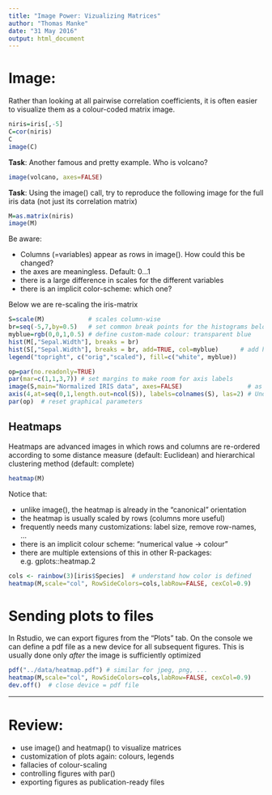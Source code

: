 ```yaml
---
title: "Image Power: Vizualizing Matrices"
author: "Thomas Manke"
date: "31 May 2016"
output: html_document
---
```



# Image:
Rather than looking at all pairwise correlation coefficients, it is often easier to visualize them as a colour-coded matrix image.
```r
niris=iris[,-5]
C=cor(niris)
C
image(C)
```

**Task**: Another famous and pretty example. Who is volcano?
```r
image(volcano, axes=FALSE)
```

**Task**:
Using the image() call, try to reproduce the following image for the full iris data (not just its correlation matrix)
```r
M=as.matrix(niris)
image(M)
```

Be aware:

* Columns (=variables) appear as rows in image(). How could this be changed?
* the axes are meaningless. Default: $0 \ldots 1$
* there is a large difference in scales for the different variables
* there is an implicit color-scheme: which one?

Below we are re-scaling the iris-matrix
```r
S=scale(M)            # scales column-wise
br=seq(-5,7,by=0.5)   # set common break points for the histograms below
myblue=rgb(0,0,1,0.5) # define custom-made colour: transparent blue
hist(M[,"Sepal.Width"], breaks = br)
hist(S[,"Sepal.Width"], breaks = br, add=TRUE, col=myblue)      # add histogram to current plot
legend("topright", c("orig","scaled"), fill=c("white", myblue))

op=par(no.readonly=TRUE)
par(mar=c(1,1,3,7)) # set margins to make room for axis labels
image(S,main="Normalized IRIS data", axes=FALSE)                  # as before, suppress axes
axis(4,at=seq(0,1,length.out=ncol(S)), labels=colnames(S), las=2) # Understand this command
par(op)  # reset graphical parameters
```

## Heatmaps
Heatmaps are advanced images in which rows and columns are re-ordered according
to some distance measure (default: Euclidean) and hierarchical clustering method (default: complete) 
```r
heatmap(M)
```

Notice that:

* unlike image(), the heatmap is already in the "canonical" orientation
* the heatmap is usually scaled by rows (columns more useful)
* frequently needs many customizations: label size, remove row-names, ...
* there is an implicit colour scheme: "numerical value $\to$ colour"
* there are multiple extensions of this in other R-packages: e.g. gplots::heatmap.2
```r
cols <- rainbow(3)[iris$Species]  # understand how color is defined
heatmap(M,scale="col", RowSideColors=cols,labRow=FALSE, cexCol=0.9)
```

# Sending plots to files
In Rstudio, we can export figures from the "Plots" tab. On the console we can define a pdf file as a new device for all subsequent figures. This is usually done only *after* the image is sufficiently optimized
```r
pdf("../data/heatmap.pdf") # similar for jpeg, png, ...
heatmap(M,scale="col", RowSideColors=cols,labRow=FALSE, cexCol=0.9)
dev.off()  # close device = pdf file
```


***

# Review:
* use image() and heatmap() to visualize matrices
* customization of plots again: colours, legends
* fallacies of colour-scaling
* controlling figures with par()
* exporting figures as publication-ready files


